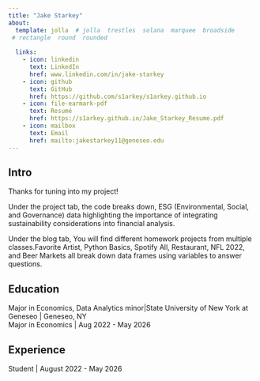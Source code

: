 ```yaml
---
title: "Jake Starkey" 
about:
  template: jolla  # jolla  trestles  solana  marquee  broadside
 # rectangle  round  rounded
  
  links:
    - icon: linkedin
      text: LinkedIn
      href: www.linkedin.com/in/jake-starkey
    - icon: github
      text: GitHub
      href: https://github.com/s1arkey/s1arkey.github.io
    - icon: file-earmark-pdf
      text: Resumé
      href: https://s1arkey.github.io/Jake_Starkey_Resume.pdf
    - icon: mailbox
      text: Email
      href: mailto:jakestarkey11@geneseo.edu
---
```

## Intro

Thanks for tuning into my project!

Under the project tab, the code breaks down, ESG (Environmental, Social, and Governance) data highlighting the importance of integrating sustainability considerations into financial analysis.

Under the blog tab, You will find different homework projects from multiple classes.Favorite Artist, Python Basics, Spotify All, Restaurant, NFL 2022, and Beer Markets all break down data frames using variables to answer questions.

## Education

Major in Economics, Data Analytics minor\|State University of New York at Geneseo \| Geneseo, NY <br> Major in Economics \| Aug 2022 - May 2026 <br>

## Experience

Student \| August 2022 - May 2026
